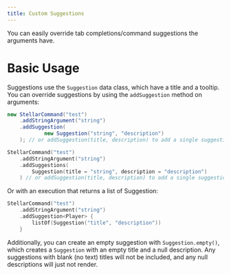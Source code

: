 ```yaml
---
title: Custom Suggestions
---
```



You can easily override tab completions/command suggestions the arguments have.

# Basic Usage

Suggestions use the `Suggestion` data class, which have a title and a tooltip. You can override suggestions by using the `addSuggestion` method on arguments:

```java tab="Java"
new StellarCommand("test")
    .addStringArgument("string")
    .addSuggestion(
            new Suggestion("string", "description")
    ); // or addSuggestion(title, description) to add a single suggestion
```
```kotlin tab="Kotlin"
StellarCommand("test")
    .addStringArgument("string")
    .addSuggestions(
        Suggestion(title = "string", description = "description")
    ) // or addSuggestion(title, description) to add a single suggestion
```

Or with an execution that returns a list of Suggestion:

```kotlin
StellarCommand("test")
    .addStringArgument("string")
    .addSuggestion<Player> {
        listOf(Suggestion("title", "description"))
    }
```

Additionally, you can create an empty suggestion with `Suggestion.empty()`, which creates a `Suggestion` with an empty title and a null description. Any suggestions with blank (no text) titles will not be included, and any null descriptions will just not render.